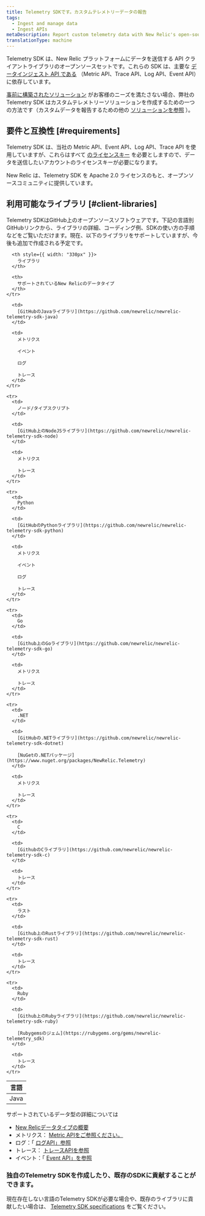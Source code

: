 ```yaml
---
title: Telemetry SDKです。カスタムテレメトリーデータの報告
tags:
  - Ingest and manage data
  - Ingest APIs
metaDescription: Report custom telemetry data with New Relic's open-source Telemetry SDKs.
translationType: machine
---
```


Telemetry SDK は、New Relic プラットフォームにデータを送信する API クライアントライブラリのオープンソースセットです。これらの SDK は、主要な [データインジェスト API である](/docs/data-apis/ingest-apis) （Metric API、Trace API、Log API、Event API）に依存しています。

[事前に構築されたソリューション](https://developer.newrelic.com/instant-observability) がお客様のニーズを満たさない場合、弊社の Telemetry SDK はカスタムテレメトリーソリューションを作成するための一つの方法です（カスタムデータを報告するための他の [ソリューションを参照](/docs/data-apis/custom-data/intro-custom-data) ）。

## 要件と互換性 [#requirements]

Telemetry SDK は、当社の Metric API、Event API、Log API、Trace API を使用していますが、これらはすべて [のライセンスキー](/docs/apis/intro-apis/new-relic-api-keys/#ingest-license-key) を必要としますので、データを送信したいアカウントのライセンスキーが必要になります。

<Callout variant="tip">
  New Relic は、Telemetry SDK を Apache 2.0 ライセンスのもと、オープンソースコミュニティに提供しています。
</Callout>

## 利用可能なライブラリ [#client-libraries]

Telemetry SDKはGitHub上のオープンソースソフトウェアです。下記の言語別GitHubリンクから、ライブラリの詳細、コーディング例、SDKの使い方の手順などをご覧いただけます。現在、以下のライブラリをサポートしていますが、今後も追加で作成される予定です。

<table>
  <thead>
    <tr>
      <th style={{ width: "190px" }}>
        言語
      </th>

      <th style={{ width: "330px" }}>
        ライブラリ
      </th>

      <th>
        サポートされているNew Relicのデータタイプ
      </th>
    </tr>
  </thead>

  <tbody>
    <tr>
      <td>
        Java
      </td>

      <td>
        [GitHubのJavaライブラリ](https://github.com/newrelic/newrelic-telemetry-sdk-java)
      </td>

      <td>
        メトリクス

        イベント

        ログ

        トレース
      </td>
    </tr>

    <tr>
      <td>
        ノード/タイプスクリプト
      </td>

      <td>
        [GitHub上のNodeJSライブラリ](https://github.com/newrelic/newrelic-telemetry-sdk-node)
      </td>

      <td>
        メトリクス

        トレース
      </td>
    </tr>

    <tr>
      <td>
        Python
      </td>

      <td>
        [GitHubのPythonライブラリ](https://github.com/newrelic/newrelic-telemetry-sdk-python)
      </td>

      <td>
        メトリクス

        イベント

        ログ

        トレース
      </td>
    </tr>

    <tr>
      <td>
        Go
      </td>

      <td>
        [Github上のGoライブラリ](https://github.com/newrelic/newrelic-telemetry-sdk-go)
      </td>

      <td>
        メトリクス

        トレース
      </td>
    </tr>

    <tr>
      <td>
        .NET
      </td>

      <td>
        [GitHubの.NETライブラリ](https://github.com/newrelic/newrelic-telemetry-sdk-dotnet)

        [NuGetの.NETパッケージ](https://www.nuget.org/packages/NewRelic.Telemetry)
      </td>

      <td>
        メトリクス

        トレース
      </td>
    </tr>

    <tr>
      <td>
        C
      </td>

      <td>
        [GithubのCライブラリ](https://github.com/newrelic/newrelic-telemetry-sdk-c)
      </td>

      <td>
        トレース
      </td>
    </tr>

    <tr>
      <td>
        ラスト
      </td>

      <td>
        [Github上のRustライブラリ](https://github.com/newrelic/newrelic-telemetry-sdk-rust)
      </td>

      <td>
        トレース
      </td>
    </tr>

    <tr>
      <td>
        Ruby
      </td>

      <td>
        [Github上のRubyライブラリ](https://github.com/newrelic/newrelic-telemetry-sdk-ruby)

        [Rubygemsのジェム](https://rubygems.org/gems/newrelic-telemetry_sdk)
      </td>

      <td>
        トレース
      </td>
    </tr>
  </tbody>
</table>

サポートされているデータ型の詳細については

* [New Relicデータタイプの概要](/docs/telemetry-data-platform/ingest-manage-data/understand-data/new-relic-data-types)
* メトリクス： [Metric APIをご参照ください。](/docs/data-ingest-apis/get-data-new-relic/metric-api/introduction-metric-api)
* ログ：「 [ログAPI」参照](/docs/telemetry-data-platform/get-data/apis/introduction-log-api)
* トレース： [トレースAPIを参照](/docs/understand-dependencies/distributed-tracing/trace-api/introduction-trace-api)
* イベント：「 [Event API」を参照](/docs/telemetry-data-platform/ingest-manage-data/ingest-apis/intro-event-api)

### 独自のTelemetry SDKを作成したり、既存のSDKに貢献することができます。

現在存在しない言語のTelemetry SDKが必要な場合や、既存のライブラリに貢献したい場合は、 [Telemetry SDK specifications](https://github.com/newrelic/newrelic-telemetry-sdk-specs) をご覧ください。
